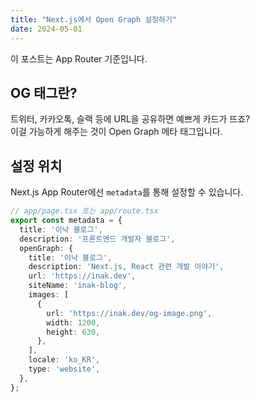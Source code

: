 ```yaml
---
title: "Next.js에서 Open Graph 설정하기"
date: 2024-05-01
---
```


이 포스트는 App Router 기준입니다.

## OG 태그란?

트위터, 카카오톡, 슬랙 등에 URL을 공유하면 예쁘게 카드가 뜨죠?  
이걸 가능하게 해주는 것이 Open Graph 메타 태그입니다.

## 설정 위치

Next.js App Router에선 `metadata`를 통해 설정할 수 있습니다.

```ts
// app/page.tsx 또는 app/route.tsx
export const metadata = {
  title: '이낙 블로그',
  description: '프론트엔드 개발자 블로그',
  openGraph: {
    title: '이낙 블로그',
    description: 'Next.js, React 관련 개발 이야기',
    url: 'https://inak.dev',
    siteName: 'inak-blog',
    images: [
      {
        url: 'https://inak.dev/og-image.png',
        width: 1200,
        height: 630,
      },
    ],
    locale: 'ko_KR',
    type: 'website',
  },
};